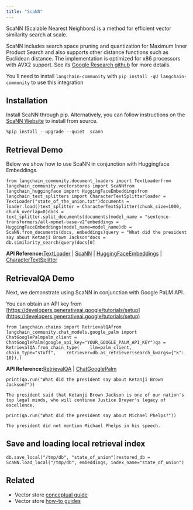 ```yaml
---
title: "ScaNN"
---
```


ScaNN (Scalable Nearest Neighbors) is a method for efficient vector similarity search at scale.

ScaNN includes search space pruning and quantization for Maximum Inner Product Search and also supports other distance functions such as Euclidean distance. The implementation is optimized for x86 processors with AVX2 support. See its [Google Research github](https://github.com/google-research/google-research/tree/master/scann) for more details.

You'll need to install `langchain-community` with `pip install -qU langchain-community` to use this integration

## Installation

Install ScaNN through pip. Alternatively, you can follow instructions on the [ScaNN Website](https://github.com/google-research/google-research/tree/master/scann#building-from-source) to install from source.

```
%pip install --upgrade --quiet  scann
```

## Retrieval Demo

Below we show how to use ScaNN in conjunction with Huggingface Embeddings.

```
from langchain_community.document_loaders import TextLoaderfrom langchain_community.vectorstores import ScaNNfrom langchain_huggingface import HuggingFaceEmbeddingsfrom langchain_text_splitters import CharacterTextSplitterloader = TextLoader("state_of_the_union.txt")documents = loader.load()text_splitter = CharacterTextSplitter(chunk_size=1000, chunk_overlap=0)docs = text_splitter.split_documents(documents)model_name = "sentence-transformers/all-mpnet-base-v2"embeddings = HuggingFaceEmbeddings(model_name=model_name)db = ScaNN.from_documents(docs, embeddings)query = "What did the president say about Ketanji Brown Jackson"docs = db.similarity_search(query)docs[0]
```

**API Reference:**[TextLoader](https://python.langchain.com/api_reference/community/document_loaders/langchain_community.document_loaders.text.TextLoader.html) | [ScaNN](https://python.langchain.com/api_reference/community/vectorstores/langchain_community.vectorstores.scann.ScaNN.html) | [HuggingFaceEmbeddings](https://python.langchain.com/api_reference/huggingface/embeddings/langchain_huggingface.embeddings.huggingface.HuggingFaceEmbeddings.html) | [CharacterTextSplitter](https://python.langchain.com/api_reference/text_splitters/character/langchain_text_splitters.character.CharacterTextSplitter.html)

## RetrievalQA Demo

Next, we demonstrate using ScaNN in conjunction with Google PaLM API.

You can obtain an API key from [https://developers.generativeai.google/tutorials/setup](https://developers.generativeai.google/tutorials/setup)

```
from langchain.chains import RetrievalQAfrom langchain_community.chat_models.google_palm import ChatGooglePalmpalm_client = ChatGooglePalm(google_api_key="YOUR_GOOGLE_PALM_API_KEY")qa = RetrievalQA.from_chain_type(    llm=palm_client,    chain_type="stuff",    retriever=db.as_retriever(search_kwargs={"k": 10}),)
```

**API Reference:**[RetrievalQA](https://python.langchain.com/api_reference/langchain/chains/langchain.chains.retrieval_qa.base.RetrievalQA.html) | [ChatGooglePalm](https://python.langchain.com/api_reference/community/chat_models/langchain_community.chat_models.google_palm.ChatGooglePalm.html)

```
print(qa.run("What did the president say about Ketanji Brown Jackson?"))
```

```
The president said that Ketanji Brown Jackson is one of our nation's top legal minds, who will continue Justice Breyer's legacy of excellence.
```

```
print(qa.run("What did the president say about Michael Phelps?"))
```

```
The president did not mention Michael Phelps in his speech.
```

## Save and loading local retrieval index

```
db.save_local("/tmp/db", "state_of_union")restored_db = ScaNN.load_local("/tmp/db", embeddings, index_name="state_of_union")
```

## Related

* Vector store [conceptual guide](/src/oss/concepts/vectorstores)
* Vector store [how-to guides](/src/oss/how_to/#vector-stores)

